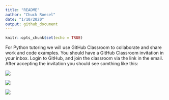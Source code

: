 ```yaml
---
title: "README"
author: "Chuck Roesel"
date: "1/10/2020"
output: github_document
---
```


```r
knitr::opts_chunk$set(echo = TRUE)
```

For Python tutoring we will use GitHub Classroom to collaborate and share work
and code examples. You should have a GitHub Classroom invitation in your inbox.
Login to GitHub, and join the classroom via the link in the email. After
accepting the invitation you should see somthing like this:

![](Images/InvitationAccepted.png)

![](Images/FirstTimeRepositoryView.png)

![](Images/CloningRepository.png)

